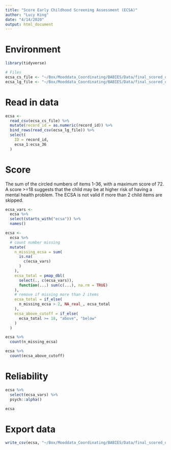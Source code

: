 ```yaml
---
title: "Score Early Childhood Screening Assessment (ECSA)"
author: "Lucy King"
date: "4/14/2020"
output: html_document
---
```


# Environment 
```r
library(tidyverse)

# Files
ecsa_cs_file <- "~/Box/Mooddata_Coordinating/BABIES/Data/final_scored_data/ECSA/raw_data/mo18_survey_cs_20200414.csv"
ecsa_lg_file <- "~/Box/Mooddata_Coordinating/BABIES/Data/final_scored_data/ECSA/raw_data/mo18_survey_lg_20200414.csv"
```

# Read in data 
```r
ecsa <-
  read_csv(ecsa_cs_file) %>% 
  mutate(record_id = as.numeric(record_id)) %>% 
  bind_rows(read_csv(ecsa_lg_file)) %>% 
  select(
    ID = record_id,
    ecsa_1:ecsa_36
  )
```

# Score
The sum of the circled numbers of items 1-36, with a maximum score of 72. A score >=18 suggests that the child may be at higher risk of having a mental health problem. The ECSA is not valid if more than 2 child items are skipped.

```r
ecsa_vars <-
  ecsa %>% 
  select(starts_with("ecsa")) %>% 
  names()

ecsa <-
  ecsa %>% 
  # count number missing
  mutate(
    n_missing_ecsa = sum(
      is.na(
        c(ecsa_vars)
      )
    ),
    ecsa_total = pmap_dbl(
      select(., c(ecsa_vars)),
      function(...) sum(c(...), na.rm = TRUE)
    ),
    # remove if missing more than 2 items
    ecsa_total = if_else(
      n_missing_ecsa > 2, NA_real_, ecsa_total
    ),
    ecsa_above_cutoff = if_else(
      ecsa_total >= 18, "above", "below"
    )
  )

ecsa %>% 
  count(n_missing_ecsa)

ecsa %>% 
  count(ecsa_above_cutoff)
```

# Reliability
```r
ecsa %>% 
  select(ecsa_vars) %>% 
  psych::alpha()

ecsa
```

# Export data
```r
write_csv(ecsa, "~/Box/Mooddata_Coordinating/BABIES/Data/final_scored_data/ECSA/ecsa_18mo_scored_20200414.csv")
```

